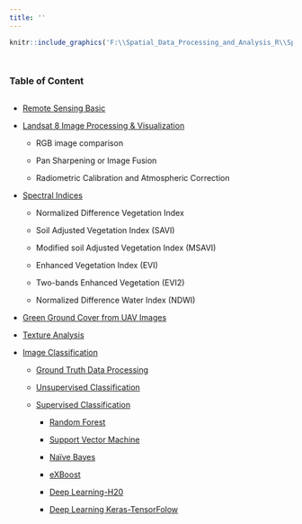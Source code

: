 ```yaml
---
title: ''
---
```



```r
knitr::include_graphics('F:\\Spatial_Data_Processing_and_Analysis_R\\Spatial-data-R\\Image\\RS.png')
```




<div style="margin-bottom:50px;">
</div>

### Table of Content


<div style="margin-bottom:30px;">
</div>

* [Remote Sensing Basic](reomte-sensing-basic.html)

* [Landsat 8 Image Processing & Visualization](landsat-8-image-processing.html)

    - RGB image comparison
    
    - Pan Sharpening or Image Fusion
    
    - Radiometric Calibration and Atmospheric Correction
    
* [Spectral Indices](spectral-indices.html)

    - Normalized Difference Vegetation Index
    
    - Soil Adjusted Vegetation Index (SAVI)
    
    - Modified soil Adjusted Vegetation Index (MSAVI)
    
    - Enhanced Vegetation Index (EVI)
    
    - Two-bands Enhanced Vegetation (EVI2)
    
    - Normalized Difference Water Index (NDWI)
 
    
* [Green Ground Cover from UAV Images](uav-ground-cover.html)

* [Texture Analysis](texture-analysis.html)

* [Image Classification](image-classification.html)

    - [Ground Truth Data Processing](ground-truth-data-processing.html)

    - [Unsupervised Classification](unsupervised-classification.html)
    
    - [Supervised Classification](supervised-classification.html)

        - [Random Forest](random-forest.html)
        
        - [Support Vector Machine](support-vector-machine.html)
        
        - [Naïve Bayes](naive-bayes.html)
        
        - [eXBoost](exboost.html)
        
        - [Deep Learning-H20](deep-learning-h2o.html)
        
        - [Deep Learning Keras-TensorFolow](deep-learning-keras-tensorflow.html)



